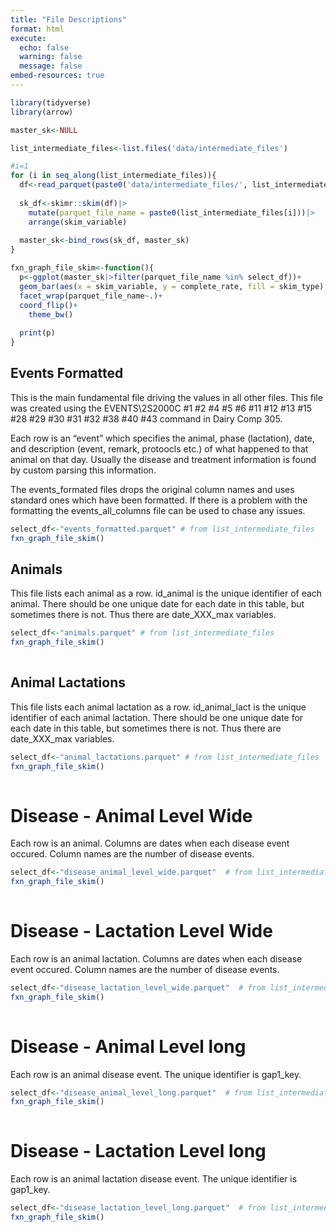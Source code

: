 ```yaml
---
title: "File Descriptions"
format: html
execute:
  echo: false
  warning: false
  message: false
embed-resources: true
---
```


```r
library(tidyverse)
library(arrow)
```


```r
master_sk<-NULL

list_intermediate_files<-list.files('data/intermediate_files')

#i=1
for (i in seq_along(list_intermediate_files)){
  df<-read_parquet(paste0('data/intermediate_files/', list_intermediate_files[i]))
  
  sk_df<-skimr::skim(df)|>
    mutate(parquet_file_name = paste0(list_intermediate_files[i]))|>
    arrange(skim_variable)
  
  master_sk<-bind_rows(sk_df, master_sk)
}
```


```r
fxn_graph_file_skim<-function(){
  p<-ggplot(master_sk|>filter(parquet_file_name %in% select_df))+
  geom_bar(aes(x = skim_variable, y = complete_rate, fill = skim_type), stat = 'identity')+
  facet_wrap(parquet_file_name~.)+
  coord_flip()+
    theme_bw()
  
  print(p)
}
```

## Events Formatted

This is the main fundamental file driving the values in all other files. This file was created using the EVENTS\2S2000C #1 #2 #4 #5 #6 #11 #12 #13 #15 #28 #29 #30 #31 #32 #38 #40 #43 command in Dairy Comp 305.

Each row is an "event" which specifies the animal, phase (lactation), date, and description (event, remark, protoocls etc.) of what happened to that animal on that day. Usually the disease and treatment information is found by custom parsing this information.

The events_formated files drops the original column names and uses standard ones which have been formatted.  If there is a problem with the formatting the events_all_columns file can be used to chase any issues.  

```r

select_df<-"events_formatted.parquet" # from list_intermediate_files
fxn_graph_file_skim()

```

## Animals

This file lists each animal as a row. id_animal is the unique identifier of each animal. There should be one unique date for each date in this table, but sometimes there is not. Thus there are date_XXX_max variables.
```r

select_df<-"animals.parquet" # from list_intermediate_files
fxn_graph_file_skim()
              
```

## Animal Lactations

This file lists each animal lactation as a row. id_animal_lact is the unique identifier of each animal lactation. There should be one unique date for each date in this table, but sometimes there is not. Thus there are date_XXX_max variables.
```r

select_df<-"animal_lactations.parquet" # from list_intermediate_files
fxn_graph_file_skim()
              
```
# Disease - Animal Level Wide

Each row is an animal. Columns are dates when each disease event occured. Column names are the number of disease events.

```r

select_df<-"disease_animal_level_wide.parquet"  # from list_intermediate_files
fxn_graph_file_skim()
              
```

# Disease - Lactation Level Wide

Each row is an animal lactation. Columns are dates when each disease event occured. Column names are the number of disease events.

```r

select_df<-"disease_lactation_level_wide.parquet"  # from list_intermediate_files
fxn_graph_file_skim()
              
```

# Disease - Animal Level long

Each row is an animal disease event. The unique identifier is gap1_key. 

```r

select_df<-"disease_animal_level_long.parquet"  # from list_intermediate_files
fxn_graph_file_skim()
              
```

# Disease - Lactation Level long

Each row is an animal lactation disease event. The unique identifier is gap1_key. 

```r

select_df<-"disease_lactation_level_long.parquet"  # from list_intermediate_files
fxn_graph_file_skim()
              
```




